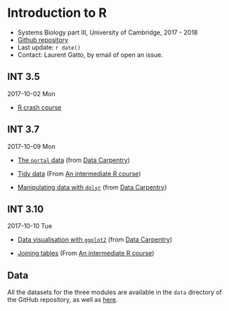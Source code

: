 
# Introduction to R

- Systems Biology part III, University of Cambridge, 2017 - 2018
- [Github repository](https://github.com/lgatto/R-intro-CSBC-partIII)
- Last update: `r date()`
- Contact: Laurent Gatto, by email of open an issue.

## INT 3.5

2017-10-02 Mon

- [R crash course](https://rawgit.com/bioinformatics-core-shared-training/r-crash-course/master/crash-course.html)

## INT 3.7

2017-10-09 Mon

- [The `portal` data](https://rawgit.com/lgatto/R-intro-CSBC-partIII/master/02-starting-with-data.html) (from
  [Data Carpentry](http://www.datacarpentry.org/R-ecology-lesson/))

- [Tidy data](https://rawgit.com/lgatto/R-intro-CSBC-partIII/master/03-tidy-data.html) (From
  [An intermediate R course](https://bioinformatics-core-shared-training.github.io/r-intermediate/))

- [Manipulating data with `dplyr`](https://rawgit.com/lgatto/R-intro-CSBC-partIII/master/04-dplyr.html) (from
  [Data Carpentry](http://www.datacarpentry.org/R-ecology-lesson/))


## INT 3.10

2017-10-10 Tue

- [Data visualisation with `ggplot2`](https://rawgit.com/lgatto/R-intro-CSBC-partIII/master/05-visualization-ggplot2.html) (from
  [Data Carpentry](http://www.datacarpentry.org/R-ecology-lesson/))

- [Joining tables](https://rawgit.com/lgatto/R-intro-CSBC-partIII/master/06-joining.html) (From
  [An intermediate R course](https://bioinformatics-core-shared-training.github.io/r-intermediate/))


## Data

All the datasets for the three modules are available in the `data`
directory of the GitHub repository, as well as
[here](https://github.com/lgatto/R-intro-CSBC-partIII/blob/master/data.zip?raw=true).
